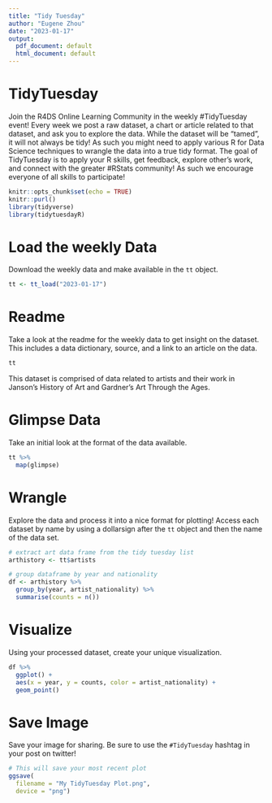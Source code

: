 ```yaml
---
title: "Tidy Tuesday"
author: "Eugene Zhou"
date: "2023-01-17"
output:
  pdf_document: default
  html_document: default
---
```


# TidyTuesday

Join the R4DS Online Learning Community in the weekly #TidyTuesday event! Every week we post a raw dataset, a chart or article related to that dataset, and ask you to explore the data. While the dataset will be "tamed", it will not always be tidy! As such you might need to apply various R for Data Science techniques to wrangle the data into a true tidy format. The goal of TidyTuesday is to apply your R skills, get feedback, explore other's work, and connect with the greater #RStats community! As such we encourage everyone of all skills to participate!

```r
knitr::opts_chunk$set(echo = TRUE)
knitr::purl()
library(tidyverse)
library(tidytuesdayR)

```

# Load the weekly Data

Download the weekly data and make available in the `tt` object.

```r

tt <- tt_load("2023-01-17")

```

# Readme

Take a look at the readme for the weekly data to get insight on the dataset. This includes a data dictionary, source, and a link to an article on the data.

```r

tt

```

This dataset is comprised of data related to artists and their work in Janson's History of Art and Gardner's Art Through the Ages.

# Glimpse Data

Take an initial look at the format of the data available.

```r

tt %>% 
  map(glimpse)

```

# Wrangle

Explore the data and process it into a nice format for plotting! Access each dataset by name by using a dollarsign after the `tt` object and then the name of the data set.

```r
# extract art data frame from the tidy tuesday list
arthistory <- tt$artists

# group dataframe by year and nationality
df <- arthistory %>%
  group_by(year, artist_nationality) %>%
  summarise(counts = n())


```

# Visualize

Using your processed dataset, create your unique visualization.

```r
df %>%
  ggplot() + 
  aes(x = year, y = counts, color = artist_nationality) + 
  geom_point()
```

# Save Image

Save your image for sharing. Be sure to use the `#TidyTuesday` hashtag in your post on twitter!

```r

# This will save your most recent plot
ggsave(
  filename = "My TidyTuesday Plot.png",
  device = "png")

```
